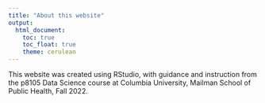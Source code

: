 ```yaml
---
title: "About this website"
output: 
  html_document:
    toc: true
    toc_float: true
    theme: cerulean
---
```


This website was created using RStudio, with guidance and instruction from the p8105 Data Science course at Columbia University, Mailman School of Public Health, Fall 2022. 